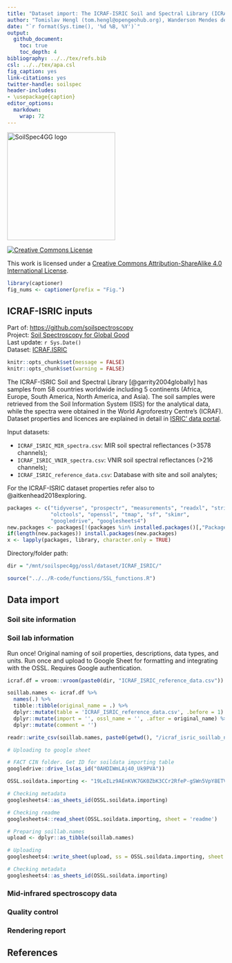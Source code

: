 ```yaml
---
title: "Dataset import: The ICRAF-ISRIC Soil and Spectral Library (ICRAF-ISRIC)"
author: "Tomislav Hengl (tom.hengl@opengeohub.org), Wanderson Mendes de Sousa (wanderson.mendes@zalf.de), Jonathan Sanderman (jsanderman@woodwellclimate.org), and Jose Lucas Safanelli (jsafanelli@woodwellclimate.org) - "
date: "`r format(Sys.time(), '%d %B, %Y')`"
output: 
  github_document:
    toc: true
    toc_depth: 4
bibliography: ../../tex/refs.bib
csl: ../../tex/apa.csl  
fig_caption: yes
link-citations: yes
twitter-handle: soilspec
header-includes:
- \usepackage{caption}
editor_options: 
  markdown: 
    wrap: 72
---
```


[<img src="../../img/soilspec4gg-logo_fc.png" alt="SoilSpec4GG logo" width="250"/>](https://soilspectroscopy.org/)

[<img alt="Creative Commons License" style="border-width:0" src="https://i.creativecommons.org/l/by-sa/4.0/88x31.png" />](http://creativecommons.org/licenses/by-sa/4.0/)

This work is licensed under a [Creative Commons Attribution-ShareAlike 4.0 International License](http://creativecommons.org/licenses/by-sa/4.0/).


```r
library(captioner)
fig_nums <- captioner(prefix = "Fig.")
```

## ICRAF-ISRIC inputs

Part of: <https://github.com/soilspectroscopy>  
Project: [Soil Spectroscopy for Global
Good](https://soilspectroscopy.org)  
Last update: `r Sys.Date()`  
Dataset: [ICRAF.ISRIC](https://soilspectroscopy.github.io/ossl-manual/soil-spectroscopy-tools-and-users.html#icraf.isric)

```r
knitr::opts_chunk$set(message = FALSE)
knitr::opts_chunk$set(warning = FALSE)
```

The ICRAF-ISRIC Soil and Spectral Library [@garrity2004globally] has samples from 58 countries
worldwide including 5 continents (Africa, Europe, South America, North
America, and Asia). The soil samples were retrieved from the Soil
Information System (ISIS) for the analytical data, while
the spectra were obtained in the World Agroforestry Centre's (ICRAF).
Dataset properties and licences are explained in detail in [ISRIC' data 
portal](https://data.isric.org/geonetwork/srv/api/records/1b65024a-cd9f-11e9-a8f9-a0481ca9e724).

Input datasets:

-   `ICRAF_ISRIC_MIR_spectra.csv`: MIR soil spectral reflectances
    (\>3578 channels);
-   `ICRAF_ISRIC_VNIR_spectra.csv`: VNIR soil spectral reflectances
    (\>216 channels);
-   `ICRAF_ISRIC_reference_data.csv`: Database with site and soil
    analytes;

For the ICRAF-ISRIC dataset properties refer also to @aitkenhead2018exploring.

```r
packages <- c("tidyverse", "prospectr", "measurements", "readxl", "stringr",
              "olctools", "openssl", "tmap", "sf", "skimr",
              "googledrive", "googlesheets4")
new.packages <- packages[!(packages %in% installed.packages()[,"Package"])]
if(length(new.packages)) install.packages(new.packages)
x <- lapply(packages, library, character.only = TRUE)
```

Directory/folder path:
```r
dir = "/mnt/soilspec4gg/ossl/dataset/ICRAF_ISRIC/"
```

```r
source("../../R-code/functions/SSL_functions.R")
```

## Data import

### Soil site information

### Soil lab information

Run once! Original naming of soil properties, descriptions, data types, and units. Run once and upload to Google Sheet for formatting and integrating with the OSSL. Requires Google authentication.

```r
icraf.df = vroom::vroom(paste0(dir, "ICRAF_ISRIC_reference_data.csv"))

soillab.names <- icraf.df %>%
  names(.) %>%
  tibble::tibble(original_name = .) %>%
  dplyr::mutate(table = 'ICRAF_ISRIC_reference_data.csv', .before = 1) %>%
  dplyr::mutate(import = '', ossl_name = '', .after = original_name) %>%
  dplyr::mutate(comment = '')

readr::write_csv(soillab.names, paste0(getwd(), "/icraf_isric_soillab_names.csv"))

# Uploading to google sheet

# FACT CIN folder. Get ID for soildata importing table
googledrive::drive_ls(as_id("0AHDIWmLAj40_Uk9PVA"))

OSSL.soildata.importing <- "19LeILz9AEnKVK7GK0ZbK3CCr2RfeP-gSWn5VpY8ETVM"

# Checking metadata
googlesheets4::as_sheets_id(OSSL.soildata.importing)

# Checking readme
googlesheets4::read_sheet(OSSL.soildata.importing, sheet = 'readme')

# Preparing soillab.names
upload <- dplyr::as_tibble(soillab.names)

# Uploading
googlesheets4::write_sheet(upload, ss = OSSL.soildata.importing, sheet = "ICRAF_ISRIC")

# Checking metadata
googlesheets4::as_sheets_id(OSSL.soildata.importing)
```

### Mid-infrared spectroscopy data

### Quality control

### Rendering report

## References

<!-- ### Soil site and laboratory data import: -->

<!-- ```{r} -->
<!-- icraf.df = vroom::vroom(paste(dir, "ICRAF_ISRIC_reference_data.csv", sep = "")) -->
<!-- ## dataset ISIS: https://www.isric.org/sites/default/files/isric_report_1995_10b.pdf -->
<!-- ``` -->

<!-- #### Soil lab information -->

<!-- ```{r} -->
<!-- in.name = c("pH (H2O)", "pH (KCl)", "pH (CaCl2)", "CaCO3", "Org C", "Org N", "Ca",  -->
<!--             "Mg", "Na", "K", "Exch acid", "Exch Al", "CEC soil", "ECEC", "Tot S", -->
<!--             "Tot Si", "Clay", "BD", "El cond", "Base sat", "pF4.2", "pF2.7") -->
<!-- icraf.yw = as.data.frame(icraf.df[,in.name]) -->
<!-- out.name = c("ph.h2o_usda.4c1_index", "ph.kcl_usda.4c1_index", "ph.cacl2_usda.4c1_index", "caco3_usda.4e1_wpct", "oc_usda.calc_wpct", "n.tot_usda.4h2_wpct", "ca.ext_usda.4b1_cmolkg", -->
<!--              "mg.ext_usda.4b1_cmolkg", "na.ext_usda.4b1_cmolkg", "k.ext_usda.4b1_cmolkg", "acid.tea_usda4b2_cmolkg", "al.kcl_usda.4b3_cmolkg", "cec.ext_usda.4b1_cmolkg", "ecec_usda.4b4_cmolkg", "sand.tot_usda.3a1_wpct", "silt.tot_usda.3a1_wpct", "clay.tot_usda.3a1_wpct", "bd.od_usda.3b2_gcm3", "ec.w_usda.4f1_dsm", "bsat_usda.4b4_wpct", "wr.1500kbar_usda.3c2_wpct", "wr.33kbar_usda.3c1_wpct") -->
<!-- ## compare values -->
<!-- #summary(icraf.yw$`pH (H2O)`) -->
<!-- #summary(icraf.yw$`Org C`) -->
<!-- #summary(icraf.yw$`Org N`) -->
<!-- #summary(icraf.yw$`Ca`) -->
<!-- #summary(icraf.yw$`BD`) -->
<!-- #summary(icraf.yw$`Clay`) -->
<!-- #summary(icraf.yw$`pF4.2`) -->
<!-- fun.lst = as.list(rep("x*1", length(in.name))) -->
<!-- fun.lst[[which(in.name=="BD")]] = "ifelse(x<0.05, NA, x*1)" -->
<!-- ## save translation rules: -->
<!-- #View(data.frame(in.name, out.name, unlist(fun.lst))) -->
<!-- write.csv(data.frame(in.name, out.name, unlist(fun.lst)), "./icraf_soilab_transvalues.csv") -->
<!-- icraf.soil = transvalues(icraf.yw, out.name, in.name, fun.lst) -->
<!-- icraf.soil$id.layer_local_c = icraf.df$`Batch and labid` -->
<!-- #summary(duplicated(icraf.soil$id.layer_local_c)) -->
<!-- ``` -->

<!-- Exporting the table: -->

<!-- ```{r} -->
<!-- icraf.soil$id.layer_uuid_c = openssl::md5(make.unique(icraf.soil$id.layer_local_c)) -->
<!-- icraf.soil$sample.doi_idf_c = "10.34725/DVN/MFHA9C" -->
<!-- icraf.soil$sample.contact.name_utf8_txt = "Keith Shepherd" -->
<!-- icraf.soil$sample.contact.email_ietf_email = "afsis.info@africasoils.net" -->
<!-- x.na = soilab.name[which(!soilab.name %in% names(icraf.soil))] -->
<!-- if(length(x.na)>0){ for(i in x.na){ icraf.soil[,i] <- NA } } -->
<!-- soilab.rds = paste0(dir, "ossl_soillab_v1.rds") -->
<!-- if(!file.exists(soilab.rds)){ -->
<!--   saveRDS.gz(icraf.soil[,soilab.name], soilab.rds) -->
<!-- } -->
<!-- ``` -->

<!-- #### Soil site information -->

<!-- ```{r} -->
<!-- icraf.site = as.data.frame(icraf.df[,1:17]) -->
<!-- icraf.site$`Long: sec` = ifelse(is.na(icraf.site$`Long: sec`), 0, icraf.site$`Long: sec`) -->
<!-- icraf.site$`Lat: sec` = ifelse(is.na(icraf.site$`Lat: sec`), 0, icraf.site$`Lat: sec`) -->
<!-- icraf.site$lat = ifelse(icraf.site$`N / S`=="South", paste0("-", icraf.site$`Lat: degr`, " ", icraf.site$`Lat: min`, " ", icraf.site$`Lat: sec`), paste0(icraf.site$`Lat: degr`, " ", icraf.site$`Lat: min`, " ", icraf.site$`Lat: sec`)) -->
<!-- icraf.site$lon = ifelse(icraf.site$`E / W`=="West", paste0("-", icraf.site$`Long: degr`, " ", icraf.site$`Long: min`, " ", icraf.site$`Long: sec`), paste0(icraf.site$`Long: degr`, " ", icraf.site$`Long: min`, " ", icraf.site$`Long: sec`)) -->
<!-- icraf.site$layer.sequence_usda_uint16 = icraf.site$HORI -->
<!-- icraf.site$layer.upper.depth_usda_cm = icraf.site$BTOP -->
<!-- icraf.site$layer.lower.depth_usda_cm = icraf.site$BBOT -->
<!-- ## soil taxonomy: -->
<!-- isis.xy <- read.csv("/mnt/diskstation/data/Soil_points/INT/ISRIC_ISIS/Sites.csv", stringsAsFactors = FALSE) -->
<!-- #str(isis.xy) -->
<!-- isis.xy$SiteId = isis.xy$Id -->
<!-- isis.xy$Plotcode = paste(isis.xy$CountryISO, isis.xy$Id) -->
<!-- isis.des <- read.csv("/mnt/diskstation/data/Soil_points/INT/ISRIC_ISIS/SitedescriptionResults.csv", stringsAsFactors = FALSE) -->
<!-- id0.lst = c(236,235,224); nm0.lst = c("longitude_decimal_degrees", "latitude_decimal_degrees", "site_obsdate") -->
<!-- isis.site.l = plyr::join_all(lapply(1:length(id0.lst), function(i){plyr::rename(subset(isis.des, ValueId==id0.lst[i])[,c("SampleId","Value")], replace=c("Value"=paste(nm0.lst[i])))}), type = "full") -->
<!-- isis.tax.smp = read.csv("/mnt/diskstation/data/Soil_points/INT/ISRIC_ISIS/ClassificationSamples.csv", stringsAsFactors = FALSE) -->
<!-- isis.tax.smp$SampleId = isis.tax.smp$Id -->
<!-- isis.tax.smp$Plotcode = plyr::join(isis.tax.smp, isis.xy, by="SiteId")$Plotcode -->
<!-- isis.xy$SampleId = plyr::join(isis.xy, isis.tax.smp, by="SiteId", match="first")$SampleId -->
<!-- isis.xy = join(isis.xy, isis.site.l) -->
<!-- isis.tax = read.csv("/mnt/diskstation/data/Soil_points/INT/ISRIC_ISIS/ClassificationResults.csv", stringsAsFactors = FALSE) -->
<!-- id0.lst = c(195,196,198,199,200); nm0.lst = c("USGG_75", "USGG_99", "USSG_75", "USSG_92", "USSG_99") -->
<!-- tax.kst = plyr::join_all(lapply(1:length(id0.lst), function(i){plyr::rename(subset(isis.tax, ValueId==id0.lst[i])[,c("SampleId","Value")], replace=c("Value"=paste(nm0.lst[i])))}), type = "full") -->
<!-- tax.kst$Plotcode = plyr::join(tax.kst, isis.tax.smp[,c("SampleId", "Plotcode")])$Plotcode -->
<!-- tax.kst$pedon.taxa_usda_c = paste0(ifelse(is.na(tax.kst$USSG_99), ifelse(is.na(tax.kst$USSG_92), tax.kst$USSG_75, tax.kst$USSG_92), tax.kst$USSG_99), " ", ifelse(is.na(tax.kst$USGG_99), tax.kst$USGG_75, tax.kst$USGG_99)) -->
<!-- #tax.kst[1:4,] -->
<!-- icraf.site$pedon.taxa_usda_c = plyr::join(icraf.site, tax.kst[,c("Plotcode", "pedon.taxa_usda_c")])$pedon.taxa_usda_c -->
<!-- icraf.site$longitude_wgs84_dd = plyr::join(icraf.site, isis.xy)$longitude_decimal_degrees -->
<!-- icraf.site$latitude_wgs84_dd = plyr::join(icraf.site, isis.xy)$latitude_decimal_degrees -->
<!-- icraf.site$longitude_wgs84_dd = as.numeric(ifelse(is.na(icraf.site$longitude_wgs84_dd), measurements::conv_unit(icraf.site$lon, from = 'deg_min_sec', to = 'dec_deg'), icraf.site$longitude_wgs84_dd)) -->
<!-- icraf.site$latitude_wgs84_dd = as.numeric(ifelse(is.na(icraf.site$latitude_wgs84_dd), measurements::conv_unit(icraf.site$lat, from = 'deg_min_sec', to = 'dec_deg'), icraf.site$latitude_wgs84_dd)) -->
<!-- #plot(icraf.site[,c("longitude_wgs84_dd","latitude_wgs84_dd")]) -->
<!-- icraf.site$id.layer_local_c = icraf.df$`Batch and labid` -->
<!-- icraf.site$id.location_olc_c = olctools::encode_olc(icraf.site$latitude_wgs84_dd, icraf.site$longitude_wgs84_dd, 10) -->
<!-- ``` -->

<!-- Exporting the table: -->

<!-- ```{r} -->
<!-- icraf.site$id.layer_uuid_c = openssl::md5(make.unique(icraf.site$id.layer_local_c)) -->
<!-- icraf.site$observation.ogc.schema.title_ogc_txt = 'Open Soil Spectroscopy Library' -->
<!-- icraf.site$observation.ogc.schema_idn_url = 'https://soilspectroscopy.github.io' -->
<!-- icraf.site$location.method_any_c = "GPS" -->
<!-- icraf.site$location.error_any_m = 30 -->
<!-- icraf.site$dataset.license.title_ascii_txt = "CC-BY" -->
<!-- icraf.site$dataset.license.address_idn_url = "https://creativecommons.org/licenses/by/4.0/" -->
<!-- icraf.site$dataset.title_utf8_txt = "ICRAF-ISRIC Soil MIR Spectral Library" -->
<!-- icraf.site$surveyor.address_utf8_txt = "ICRAF, PO Box 30677, Nairobi, 00100, Kenya" -->
<!-- icraf.site$dataset.code_ascii_c = "ICRAF.ISRIC" -->
<!-- icraf.site$dataset.address_idn_url = "https://www.isric.org/explore/ISRIC-collections" -->
<!-- icraf.site$dataset.owner_utf8_txt = "World Agroforestry Centre (ICRAF) / ISRIC - World Soil Information" -->
<!-- icraf.site$surveyor.title_utf8_txt = "Stephan Mantel" -->
<!-- icraf.site$surveyor.contact_ietf_email = "stephan.mantel@wur.nl" -->
<!-- icraf.site$dataset.contact.name_utf8_txt = "Keith Shepherd" -->
<!-- icraf.site$dataset.contact_ietf_email = "afsis.info@africasoils.net" -->
<!-- x.na = site.name[which(!site.name %in% names(icraf.site))] -->
<!-- if(length(x.na)>0){ for(i in x.na){ icraf.site[,i] <- NA } } -->
<!-- soilsite.rds = paste0(dir, "ossl_soilsite_v1.rds") -->
<!-- if(!file.exists(soilsite.rds)){ -->
<!--   saveRDS.gz(icraf.site[,site.name], soilsite.rds) -->
<!-- } -->
<!-- ``` -->

<!-- ### Mid-infrared spectroscopy data -->

<!-- Mid-infrared (MIR) soil spectroscopy raw data: -->

<!-- ```{r} -->
<!-- if(!exists("icraf.mir")){ -->
<!--   icraf.mir = vroom::vroom(paste(dir, "ICRAF_ISRIC_MIR_spectra.csv", sep = "")) -->
<!-- } -->
<!-- ``` -->

<!-- Some duplicates (average values?). -->

<!-- ```{r} -->
<!-- # MIR data -->
<!-- sum(duplicated(icraf.mir$SSN)) # 155 obs. -->
<!-- #icraf.mir <- icraf.mir %>% -->
<!-- #  group_by(SSN) %>% -->
<!-- #  summarise_all(mean) -->
<!-- #sum(duplicated(icraf.mir$SSN)) -->
<!-- ``` -->

<!-- Add the [Universal Unique -->
<!-- Identifier](https://cran.r-project.org/web/packages/uuid/) (UUI): -->

<!-- ```{r} -->
<!-- icraf.mir$id.scan_uuid_c = openssl::md5(make.unique(paste0("ICRAF.ISRIC", icraf.mir$SSN))) -->
<!-- ``` -->

<!-- Resampling the MIR spectra from the original window size to 2 cm-1 in `icraf.abs`. -->
<!-- This operation can be time-consuming: -->

<!-- ```{r} -->
<!-- sel.abs = names(icraf.mir)[grep("^m", names(icraf.mir))] -->
<!-- ## 3578 -->
<!-- icraf.abs = icraf.mir[,c("id.scan_uuid_c", "SSN", sel.abs)] -->
<!-- dim(icraf.abs) -->
<!-- ``` -->

<!-- List any possible problems in spectral scans: -->

<!-- ```{r} -->
<!-- wav.mir = as.numeric(gsub("m", "", sel.abs)) # Get wavelength only -->
<!-- # Creating a matrix with only spectral values to resample it -->
<!-- icraf.mir.spec = as.matrix(icraf.mir[,sel.abs]) -->
<!-- colnames(icraf.mir.spec) = wav.mir -->
<!-- rownames(icraf.mir.spec) = icraf.mir$id.scan_uuid_c -->
<!-- samples.na.gaps = apply(icraf.mir.spec, 1, FUN=function(j){ round(100*sum(is.na(j))/length(j), 3)})  -->
<!-- samples.negative = apply(icraf.mir.spec, 1, FUN=function(j){ round(100*sum(j <= 0, na.rm=TRUE)/length(j), 3) }) -->
<!-- sum(samples.negative>0) -->
<!-- samples.extreme = apply(icraf.mir.spec, 1, FUN=function(j){ round(100*sum(j >= 3, na.rm=TRUE)/length(j), 3) }) -->
<!-- sum(samples.extreme>0) -->
<!-- ``` -->

<!-- Resample values to standard wavelengths: -->

<!-- ```{r} -->
<!-- icraf.mir.f = prospectr::resample(icraf.mir.spec, wav.mir, seq(600, 4000, 2), interpol = "spline")  -->
<!-- ## Wavelength by 2 cm-1 -->
<!-- icraf.mir.f = round(as.data.frame(icraf.mir.f)*1000) -->
<!-- mir.n = paste0("scan_mir.", seq(600, 4000, 2), "_abs") -->
<!-- colnames(icraf.mir.f) = mir.n -->
<!-- dim(icraf.mir.f) -->
<!-- summary(icraf.mir.f$scan_mir.602_abs) -->
<!-- icraf.mir.f$id.scan_uuid_c = rownames(icraf.mir.spec) -->
<!-- ``` -->

<!-- Plotting MIR spectra to see if it is still negative values in the table: -->

<!-- ```{r} -->
<!-- #str(names(icraf.mir.f)) -->
<!-- matplot(y=as.vector(t(icraf.mir.f[250,mir.n])), x=seq(600, 4000, 2), -->
<!--         ylim = c(0,3000), -->
<!--         type = 'l',  -->
<!--         xlab = "Wavelength",  -->
<!--         ylab = "Absorbance" -->
<!--         ) -->
<!-- ``` -->

<!-- Export final MIR table: -->

<!-- ```{r} -->
<!-- icraf.mir.f$id.layer_local_c = plyr::join(icraf.mir.f["id.scan_uuid_c"], icraf.abs[c("id.scan_uuid_c","SSN")])$SSN -->
<!-- icraf.mir.f$id.layer_uuid_c = plyr::join(icraf.mir.f["id.layer_local_c"], icraf.soil[c("id.layer_local_c","id.layer_uuid_c")], match="first")$id.layer_uuid_c -->
<!-- summary(is.na(icraf.mir.f$id.layer_uuid_c)) -->
<!-- icraf.mir.f$model.name_utf8_txt = "Bruker Vertex 70 with HTS-XT accessory" -->
<!-- icraf.mir.f$model.code_any_c = "Bruker_Vertex_70.HTS.XT" -->
<!-- icraf.mir.f$method.light.source_any_c = "" -->
<!-- icraf.mir.f$method.preparation_any_c = "" -->
<!-- icraf.mir.f$scan.file_any_c = "" -->
<!-- icraf.mir.f$scan.date.begin_iso.8601_yyyy.mm.dd = as.Date("2004-02-01") -->
<!-- icraf.mir.f$scan.date.end_iso.8601_yyyy.mm.dd = as.Date("2004-11-01") -->
<!-- icraf.mir.f$scan.license.title_ascii_txt = "CC-BY" -->
<!-- icraf.mir.f$scan.license.address_idn_url = "https://creativecommons.org/licenses/by/4.0/" -->
<!-- icraf.mir.f$scan.doi_idf_c = "10.34725/DVN/MFHA9C" -->
<!-- icraf.mir.f$scan.contact.name_utf8_txt = "Keith Shepherd" -->
<!-- icraf.mir.f$scan.contact.email_ietf_email = "afsis.info@africasoils.net" -->
<!-- icraf.mir.f$scan.mir.nafreq_ossl_pct = samples.na.gaps -->
<!-- icraf.mir.f$scan.mir.negfreq_ossl_pct = samples.negative -->
<!-- icraf.mir.f$scan.mir.extfreq_ossl_pct = samples.extreme -->
<!-- ``` -->

<!-- Save to RDS file: -->

<!-- ```{r} -->
<!-- x.na = mir.name[which(!mir.name %in% names(icraf.mir.f))] -->
<!-- if(length(x.na)>0){ for(i in x.na){ icraf.mir.f[,i] <- NA } } -->
<!-- #str(icraf.mir.f[,mir.name[1:24]]) -->
<!-- mir.rds = paste0(dir, "ossl_mir_v1.rds") -->
<!-- if(!file.exists(mir.rds)){ -->
<!--   saveRDS.gz(icraf.mir.f[,mir.name], mir.rds) -->
<!-- } -->
<!-- #rm(icraf.mir.spec); rm(icraf.mir); rm(icraf.abs) -->
<!-- #gc() -->
<!-- ``` -->


<!-- ### Visible and near-infrared spectroscopy data -->

<!-- Visible and near-infrared (VNIR) soil spectroscopy raw data: -->

<!-- ```{r} -->
<!-- icraf.vnir = vroom::vroom(paste(dir, "ICRAF_ISRIC_VNIR_spectra.csv", sep = "")) -->
<!-- icraf.vnir$id.layer_local_c = icraf.vnir$Batch.Labid -->
<!-- #summary(icraf.vnir$W380) -->
<!-- #str(which(!icraf.vnir$id.layer_local_c %in% icraf.soil$id.layer_local_c)) -->
<!-- #283 not matching! -->
<!-- ``` -->

<!-- Detect negative values and similar: -->

<!-- ```{r} -->
<!-- sel.vnir = grep("W", names(icraf.vnir)) -->
<!-- ## 216 -->
<!-- samples0.na.gaps = apply(icraf.vnir[,sel.vnir], 1, FUN=function(j){ round(100*sum(is.na(j))/length(j), 3)})  -->
<!-- samples0.negative = apply(icraf.vnir[,sel.vnir], 1, FUN=function(j){ round(100*sum(j <= 0, na.rm = TRUE)/length(j), 3) }) -->
<!-- sum(samples0.negative>0, na.rm=TRUE) -->
<!-- samples0.extreme = apply(icraf.vnir[,sel.vnir], 1, FUN=function(j){ round(100*sum(j >= 1, na.rm = TRUE)/length(j), 3) }) -->
<!-- sum(samples0.extreme>0, na.rm=TRUE) -->
<!-- ``` -->

<!-- Resample to standard wavelengths: -->

<!-- ```{r} -->
<!-- icraf.vnir.spec = icraf.vnir[,sel.vnir] -->
<!-- vnir.s = sapply(names(icraf.vnir)[sel.vnir], function(i){ strsplit(i, "W")[[1]][2] }) -->
<!-- vnir.n = paste0("scan_visnir.", vnir.s, "_pcnt") -->
<!-- colnames(icraf.vnir.spec) = vnir.s -->
<!-- ## large processing time -->
<!-- icraf.vnir.f = prospectr::resample(icraf.vnir.spec, vnir.s, seq(350, 2500, by=2), interpol = "spline") -->
<!-- ## Wavelength by 2 cm-1 -->
<!-- icraf.vnir.f = round(as.data.frame(icraf.vnir.f)*100, 1) -->
<!-- visnir.n = paste0("scan_visnir.", seq(350, 2500, by=2), "_pcnt") -->
<!-- colnames(icraf.vnir.f) = visnir.n -->
<!-- #summary(icraf.vnir.f$scan_visnir.396_pcnt) -->
<!-- ``` -->

<!-- Plot and check individual curves: -->

<!-- ```{r} -->
<!-- matplot(y=as.vector(t(icraf.vnir.f[120,vnir.n])), x=vnir.s, -->
<!--         ylim = c(0,60), -->
<!--         type = 'l',  -->
<!--         xlab = "Wavelength",  -->
<!--         ylab = "Reflectance" -->
<!--         ) -->
<!-- ``` -->

<!-- Adding basic columns: -->

<!-- ```{r} -->
<!-- icraf.vnir.f$id.layer_local_c = icraf.vnir$id.layer_local_c -->
<!-- icraf.vnir.f$id.scan_uuid_c = openssl::md5(make.unique(paste0("ICRAF.ISRIC", icraf.vnir.f$id.layer_local_c))) -->
<!-- summary(is.na(icraf.vnir.f$id.scan_uuid_c)) -->
<!-- icraf.vnir.f$id.layer_uuid_c = plyr::join(icraf.vnir.f["id.layer_local_c"], icraf.soil[c("id.layer_local_c","id.layer_uuid_c")], match="first")$id.layer_uuid_c -->
<!-- summary(is.na(icraf.vnir.f$id.layer_uuid_c)) -->
<!-- ## 284 missing -->
<!-- icraf.vnir.f$model.name_utf8_txt = "ASD FieldSpec Pro FR" -->
<!-- icraf.vnir.f$model.code_any_c = "ASD_FieldSpec_FR" -->
<!-- icraf.vnir.f$method.light.source_any_c = "" -->
<!-- icraf.vnir.f$method.preparation_any_c = "" -->
<!-- #icraf.vnir.f$scan.file_any_c = "" -->
<!-- icraf.vnir.f$scan.date.begin_iso.8601_yyyy.mm.dd = as.Date("2004-02-01") -->
<!-- icraf.vnir.f$scan.date.end_iso.8601_yyyy.mm.dd = as.Date("2004-11-01") -->
<!-- icraf.vnir.f$scan.license.title_ascii_txt = "CC-BY" -->
<!-- icraf.vnir.f$scan.license.address_idn_url = "https://creativecommons.org/licenses/by/4.0/" -->
<!-- icraf.vnir.f$scan.doi_idf_c = "10.34725/DVN/MFHA9C" -->
<!-- icraf.vnir.f$scan.contact.name_utf8_txt = "Keith Shepherd" -->
<!-- icraf.vnir.f$scan.contact.email_ietf_email = "afsis.info@africasoils.net" -->
<!-- icraf.vnir.f$scan.visnir.nafreq_ossl_pct = samples0.na.gaps -->
<!-- icraf.vnir.f$scan.visnir.negfreq_ossl_pct = samples0.negative -->
<!-- icraf.vnir.f$scan.visnir.extfreq_ossl_pct = samples0.extreme -->
<!-- ``` -->

<!-- Save final table: -->

<!-- ```{r} -->
<!-- x.na = visnir.name[which(!visnir.name %in% names(icraf.vnir.f))] -->
<!-- if(length(x.na)>0){ for(i in x.na){ icraf.vnir.f[,i] <- NA } } -->
<!-- #str(icraf.vnir.f[,visnir.name[1:24]]) -->
<!-- visnir.rds = paste0(dir, "ossl_visnir_v1.rds") -->
<!-- #icraf.vnir.f = icraf.vnir.f[!is.na(icraf.vnir.f$id.layer_local_c),] -->
<!-- if(!file.exists(visnir.rds)){ -->
<!--   saveRDS.gz(icraf.vnir.f[,visnir.name], visnir.rds) -->
<!-- } -->
<!-- ``` -->

<!-- ### Quality control -->

<!-- Check if some points don't have any spectral scans: -->

<!-- ```{r} -->
<!-- mis.r = icraf.mir.f$id.layer_uuid_c %in% icraf.site$id.layer_uuid_c -->
<!-- summary(mis.r) -->
<!-- ## All OK -->
<!-- summary(is.na(icraf.vnir.f$id.scan_uuid_c)) -->
<!-- summary(is.na(icraf.mir.f$id.scan_uuid_c)) -->
<!-- ``` -->

<!-- ### Distribution of points -->

<!-- We can plot an world map showing distribution of the sampling locations -->
<!-- for the ICRAF-ISRIC data. -->

<!-- ```{r, icraf.pnts_sites} -->
<!-- icraf.map = NULL -->
<!-- mapWorld = borders('world', colour = 'gray50', fill = 'gray50') -->
<!-- icraf.map = ggplot() + mapWorld -->
<!-- icraf.map = icraf.map + geom_point(aes(x=icraf.site$longitude_wgs84_dd, y=icraf.site$latitude_wgs84_dd), color = 'blue', shape = 18, size=.9) -->
<!-- icraf.map -->
<!-- ``` -->

<!-- `r fig_nums("icraf.pnts_sites", "ICRAF-ISRIC locations of sites across the globe.")` -->

<!-- ```{r, eval=FALSE} -->
<!-- #save.image.pigz(file=paste0(dir, "ICRAF.RData"), n.cores=32) -->
<!-- #rmarkdown::render("dataset/ICRAF_ISRIC/README.Rmd") -->
<!-- ``` -->

<!-- ## References -->
